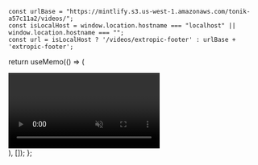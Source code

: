     const urlBase = "https://mintlify.s3.us-west-1.amazonaws.com/tonik-a57c11a2/videos/";
    const isLocalHost = window.location.hostname === "localhost" || window.location.hostname === "";
    const url = isLocalHost ? '/videos/extropic-footer' : urlBase + 'extropic-footer';
  
  return useMemo(() => (
    <div 
        id='footer-video'
        key="footer-video"
      className="absolute w-screen pointer-events-none left-1/2 -mt-[100px] sm:ml-[0rem] lg:-ml-[9rem] -translate-x-1/2 z-0 flex items-center justify-center max-h-[720px] overflow-hidden before:bg-black  before:absolute before:inset-0 before:z-1 before:top-0 before:opacity-40"
    >
      <video
        autoPlay
        loop
        muted
        playsInline
        className="w-full h-auto object-cover pointer-events-none"
      >
        <source src={`${url}.mp4`} type="video/mp4" />
        <source src={`${url}.webm`} type="video/webm" />
      </video>
    </div>
  ), []);
};